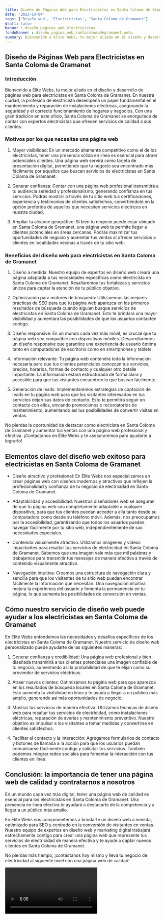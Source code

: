 ```yaml
---
title: Diseño de Páginas Web para Electricistas en Santa Coloma de Gramanet
date: '2023-10-04'
tags: ['Diseño web', 'Electricistas', 'Santa Coloma de Gramanet']
draft: false
banner : diseño_paginas_web_electricistas
fondoBanner : diseño_pagina_web_santacolomadegramanet.webp
summary: Bienvenido a Élite Webs, tu mejor aliado en el diseño y desarrollo de páginas web para electricistas en Santa Coloma de Gramanet. En nuestra ciudad, la profesión de electricista desempeña un papel fundamental en el mantenimiento y reparación de instalaciones eléctricas, asegurando la seguridad y el correcto funcionamiento de hogares y negocios. Con una gran tradición en este oficio, Santa Coloma de Gramanet se enorgullece de contar con expertos electricistas que ofrecen servicios de calidad a sus clientes.
---
```


## Diseño de Páginas Web para Electricistas en Santa Coloma de Gramanet

### Introducción

Bienvenido a Élite Webs, tu mejor aliado en el diseño y desarrollo de páginas web para electricistas en Santa Coloma de Gramanet. En nuestra ciudad, la profesión de electricista desempeña un papel fundamental en el mantenimiento y reparación de instalaciones eléctricas, asegurando la seguridad y el correcto funcionamiento de hogares y negocios. Con una gran tradición en este oficio, Santa Coloma de Gramanet se enorgullece de contar con expertos electricistas que ofrecen servicios de calidad a sus clientes.

### Motivos por los que necesitas una página web

1. Mayor visibilidad: En un mercado altamente competitivo como el de los electricistas, tener una presencia sólida en línea es esencial para atraer potenciales clientes. Una página web servirá como tarjeta de presentación digital, permitiendo que tu negocio sea encontrado más fácilmente por aquellos que buscan servicios de electricistas en Santa Coloma de Gramanet.

2. Generar confianza: Contar con una página web profesional transmitirá a tu audiencia seriedad y profesionalismo, generando confianza en tus servicios. Podrás mostrar a través de tu sitio web tus certificaciones, experiencia y testimonios de clientes satisfechos, convirtiéndote en la opción preferida de aquellos que necesiten servicios eléctricos en nuestra ciudad.

3. Ampliar tu alcance geográfico: Si bien tu negocio puede estar ubicado en Santa Coloma de Gramanet, una página web te permite llegar a clientes potenciales en áreas cercanas. Podrás maximizar tus oportunidades de negocio y aumentar tus ventas al ofrecer servicios a clientes en localidades vecinas a través de tu sitio web.

### Beneficios del diseño web para electricistas en Santa Coloma de Gramanet

1. Diseño a medida: Nuestro equipo de expertos en diseño web creará una página adaptada a tus necesidades específicas como electricista en Santa Coloma de Gramanet. Resaltaremos tus fortalezas y servicios únicos para captar la atención de tu público objetivo.

2. Optimización para motores de búsqueda: Utilizaremos las mejores prácticas de SEO para que tu página web aparezca en los primeros resultados de búsqueda cuando alguien busque servicios de electricistas en Santa Coloma de Gramanet. Esto te brindará una mayor visibilidad y aumentará las posibilidades de que los usuarios contacten contigo.

3. Diseño responsive: En un mundo cada vez más móvil, es crucial que tu página web sea compatible con dispositivos móviles. Desarrollaremos un diseño responsive que garantice una experiencia de usuario óptima tanto en computadoras de escritorio como en smartphones y tablets.

4. Información relevante: Tu página web contendrá toda la información necesaria para que tus clientes potenciales conozcan tus servicios, precios, horarios, formas de contacto y cualquier otro detalle importante. La información estará estructurada de forma clara y accesible para que tus visitantes encuentren lo que buscan fácilmente.

5. Generación de leads: Implementaremos estrategias de captación de leads en tu página web para que los visitantes interesados en tus servicios dejen sus datos de contacto. Esto te permitirá seguir en contacto con ellos, enviando promociones o recordatorios de mantenimiento, aumentando así tus posibilidades de convertir visitas en ventas.

No pierdas la oportunidad de destacar como electricista en Santa Coloma de Gramanet y aumentar tus ventas con una página web profesional y efectiva. ¡Contáctanos en Élite Webs y te asesoraremos para ayudarte a lograrlo!

<GifSeo />

<Cta />

## Elementos clave del diseño web exitoso para electricistas en Santa Coloma de Gramanet

- Diseño atractivo y profesional: En Élite Webs nos especializamos en crear páginas web con diseños modernos y atractivos que reflejen la profesionalidad y confianza de tu negocio de electricidad en Santa Coloma de Gramanet.

- Adaptabilidad y accesibilidad: Nuestros diseñadores web se aseguran de que tu página web sea completamente adaptable a cualquier dispositivo, para que tus clientes puedan acceder a ella tanto desde su computadora como desde su teléfono móvil. Además, nos preocupamos por la accesibilidad, garantizando que todos los usuarios puedan navegar fácilmente por tu sitio web, independientemente de sus necesidades especiales.

- Contenido visualmente atractivo: Utilizamos imágenes y videos impactantes para resaltar tus servicios de electricidad en Santa Coloma de Gramanet. Sabemos que una imagen vale más que mil palabras y trabajamos para transmitir tus mensajes de manera efectiva a través de contenido visualmente atractivo.

- Navegación intuitiva: Creamos una estructura de navegación clara y sencilla para que los visitantes de tu sitio web puedan encontrar fácilmente la información que necesitan. Una navegación intuitiva mejora la experiencia del usuario y fomenta la permanencia en tu página, lo que aumenta las posibilidades de conversión en ventas.

## Cómo nuestro servicio de diseño web puede ayudar a los electricistas en Santa Coloma de Gramanet

En Élite Webs entendemos las necesidades y desafíos específicos de los electricistas en Santa Coloma de Gramanet. Nuestro servicio de diseño web personalizado puede ayudarte de las siguientes maneras:

1. Generar confianza y credibilidad: Una página web profesional y bien diseñada transmitirá a tus clientes potenciales una imagen confiable de tu negocio, aumentando así la probabilidad de que te elijan como su proveedor de servicios eléctricos.

2. Atraer nuevos clientes: Optimizamos tu página web para que aparezca en los resultados de búsqueda locales en Santa Coloma de Gramanet. Esto aumenta tu visibilidad en línea y te ayuda a llegar a un público más amplio, generando así más oportunidades de negocio.

3. Mostrar tus servicios de manera efectiva: Utilizamos técnicas de diseño web para resaltar tus servicios de electricidad, como instalaciones eléctricas, reparación de averías y mantenimiento preventivo. Nuestro objetivo es impulsar a los visitantes a tomar medidas y convertirse en clientes satisfechos.

4. Facilitar el contacto y la interacción: Agregamos formularios de contacto y botones de llamada a la acción para que los usuarios puedan comunicarse fácilmente contigo y solicitar tus servicios. También podemos integrar redes sociales para fomentar la interacción con tus clientes en línea.

## Conclusión: la importancia de tener una página web de calidad y contratarnos a nosotros

En un mundo cada vez más digital, tener una página web de calidad es esencial para los electricistas en Santa Coloma de Gramanet. Una presencia en línea efectiva te ayudará a destacarte de la competencia y a llegar a un público más amplio.

En Élite Webs nos comprometemos a brindarte un diseño web a medida, optimizado para SEO y centrado en la conversión de visitantes en ventas. Nuestro equipo de expertos en diseño web y marketing digital trabajará estrechamente contigo para crear una página web que represente tus servicios de electricidad de manera efectiva y te ayude a captar nuevos clientes en Santa Coloma de Gramanet.

No pierdas más tiempo, ¡contáctanos hoy mismo y lleva tu negocio de electricidad al siguiente nivel con una página web de calidad!

<Video />

<CtaBot job='Electricistas' city='Santa Coloma de Gramanet'/>

<Gmaps query='Santa Coloma de Gramanet+españa+maps' />